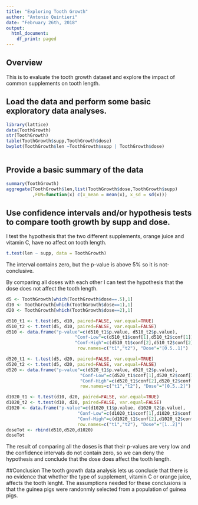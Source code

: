 ---
title: "Exploring Tooth Growth"
author: "Antonio Quintieri"
date: "February 26th, 2018"
output:
  html_document:
    df_print: paged
---

## Overview
This is to evaluate the tooth growth dataset and explore the impact of common supplements on tooth length. 

## Load the data and perform some basic exploratory data analyses.
```{r}
library(lattice)
data(ToothGrowth)
str(ToothGrowth)
table(ToothGrowth$supp,ToothGrowth$dose)
bwplot(ToothGrowth$len ~ToothGrowth$supp | ToothGrowth$dose)
```
```{r}
```
## Provide a basic summary of the data
```{r}
summary(ToothGrowth)
aggregate(ToothGrowth$len,list(ToothGrowth$dose,ToothGrowth$supp)
          ,FUN=function(x) c(x_mean = mean(x), x_sd = sd(x)))
```

## Use confidence intervals and/or hypothesis tests to compare tooth growth by supp and dose.
I test the hypothesis that the two different supplements, orange juice and vitamin C, have no affect on tooth length.
```{r}
t.test(len ~ supp, data = ToothGrowth)
```
The interval contains zero, but the p-value is above 5% so it is not-conclusive.

By comparing all doses with each other I can test the hypothesis that the dose does not affect the tooth length.
```{r}

d5 <- ToothGrowth[which(ToothGrowth$dose==.5),1]
d10 <- ToothGrowth[which(ToothGrowth$dose==1),1]
d20 <- ToothGrowth[which(ToothGrowth$dose==2),1]

d510_t1 <- t.test(d5, d10, paired=FALSE, var.equal=TRUE)
d510_t2 <- t.test(d5, d10, paired=FALSE, var.equal=FALSE)
d510 <- data.frame("p-value"=c(d510_t1$p.value, d510_t2$p.value),
                          "Conf-Low"=c(d510_t1$conf[1],d510_t2$conf[1]),
                          "Conf-High"=c(d510_t1$conf[2],d510_t2$conf[2]),
                           row.names=c("t1","t2"), "Dose"="[0.5..1]")

d520_t1 <- t.test(d5, d20, paired=FALSE, var.equal=TRUE)
d520_t2 <- t.test(d5, d20, paired=FALSE, var.equal=FALSE)
d520 <- data.frame("p-value"=c(d520_t1$p.value, d520_t2$p.value),
                            "Conf-Low"=c(d520_t1$conf[1],d520_t2$conf[1]),
                            "Conf-High"=c(d520_t1$conf[2],d520_t2$conf[2]), 
                            row.names=c("t1","t2"), "Dose"="[0.5..2]")

d1020_t1 <- t.test(d10, d20, paired=FALSE, var.equal=TRUE)
d1020_t2 <- t.test(d10, d20, paired=FALSE, var.equal=FALSE)
d1020 <- data.frame("p-value"=c(d1020_t1$p.value, d1020_t2$p.value),
                           "Conf-Low"=c(d1020_t1$conf[1],d1020_t2$conf[1]),
                           "Conf-High"=c(d1020_t1$conf[2],d1020_t2$conf[2]), 
                           row.names=c("t1","t2"), "Dose"="[1..2]")
doseTot <- rbind(d510,d520,d1020)
doseTot
```
The result of comparing all the doses is that their p-values are very low and the confidence intervals do not contain zero, so we can deny the hypothesis and conclude that the dose does affect the tooth length.

##Conclusion
The tooth growth data analysis lets us conclude that there is no evidence that whether the type of supplement, vitamin C or orange juice, affects the tooth lenght.
The assumptions needed for these conclusions is that the guinea pigs were randonmly selected from a population of guinea pigs. 